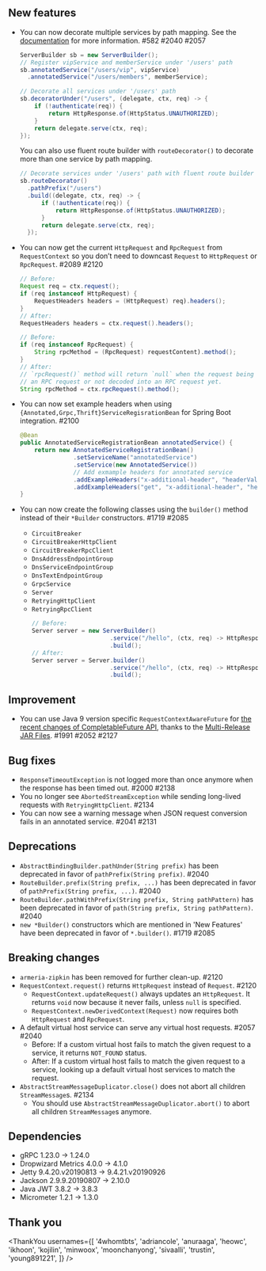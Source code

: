 ## New features

- You can now decorate multiple services by path mapping. See the [documentation](https://armeria.dev/docs/server-decorator#decorating-multiple-services-by-path-mapping) for more information. #582 #2040 #2057
  ```java
  ServerBuilder sb = new ServerBuilder();
  // Register vipService and memberService under '/users' path
  sb.annotatedService("/users/vip", vipService)
    .annotatedService("/users/members", memberService);

  // Decorate all services under '/users' path
  sb.decoratorUnder("/users", (delegate, ctx, req) -> {
      if (!authenticate(req)) {
          return HttpResponse.of(HttpStatus.UNAUTHORIZED);
      }
      return delegate.serve(ctx, req);
  });
  ```
  You can also use fluent route builder with `routeDecorator()` to decorate more than one service by path mapping.
  ```java
  // Decorate services under '/users' path with fluent route builder
  sb.routeDecorator()
    .pathPrefix("/users")
    .build((delegate, ctx, req) -> {
        if (!authenticate(req)) {
            return HttpResponse.of(HttpStatus.UNAUTHORIZED);
        }
        return delegate.serve(ctx, req);
    });
  ```
- You can now get the current `HttpRequest` and `RpcRequest` from `RequestContext` so you don’t need to downcast `Request` to `HttpRequest` or `RpcRequest`. #2089 #2120

  ```java
  // Before:
  Request req = ctx.request();
  if (req instanceof HttpRequest) {
      RequestHeaders headers = (HttpRequest) req).headers();
  }
  // After:
  RequestHeaders headers = ctx.request().headers();

  // Before:
  if (req instanceof RpcRequest) {
      String rpcMethod = (RpcRequest) requestContent).method();
  }
  // After:
  // `rpcRequest()` method will return `null` when the request being handled is not
  // an RPC request or not decoded into an RPC request yet.
  String rpcMethod = ctx.rpcRequest().method();
  ```

- You can now set example headers when using `{Annotated,Grpc,Thrift}ServiceRegisrationBean` for Spring Boot integration. #2100
  ```java
  @Bean
  public AnnotatedServiceRegistrationBean annotatedService() {
      return new AnnotatedServiceRegistrationBean()
                 .setServiceName("annotatedService")
                 .setService(new AnnotatedService())
                 // Add exmample headers for annotated service
                 .addExampleHeaders("x-additional-header", "headerVal")
                 .addExampleHeaders("get", "x-additional-header", "headerVal");
  }
  ```
- You can now create the following classes using the `builder()` method instead of their `*Builder` constructors. #1719 #2085
  - `CircuitBreaker`
  - `CircuitBreakerHttpClient`
  - `CircuitBreakerRpcClient`
  - `DnsAddressEndpointGroup`
  - `DnsServiceEndpointGroup`
  - `DnsTextEndpointGroup`
  - `GrpcService`
  - `Server`
  - `RetryingHttpClient`
  - `RetryingRpcClient`
    ```java
    // Before:
    Server server = new ServerBuilder()
                          .service("/hello", (ctx, req) -> HttpResponse.of(OK))
                          .build();
    // After:
    Server server = Server.builder()
                          .service("/hello", (ctx, req) -> HttpResponse.of(OK))
                          .build();
    ```

## Improvement

- You can use Java 9 version specific `RequestContextAwareFuture` for [the recent changes of CompletableFuture API](https://www.baeldung.com/java-9-completablefuture), thanks to the [Multi-Release JAR Files](https://openjdk.java.net/jeps/238). #1991 #2052 #2127

## Bug fixes

- `ResponseTimeoutException` is not logged more than once anymore when the response has been timed out. #2000 #2138
- You no longer see `AbortedStreamException` while sending long-lived requests with `RetryingHttpClient`. #2134
- You can now see a warning message when JSON request conversion fails in an annotated service. #2041 #2131

## Deprecations

- `AbstractBindingBuilder.pathUnder(String prefix)` has been deprecated in favor of `pathPrefix(String prefix)`. #2040
- `RouteBuilder.prefix(String prefix, ...)` has been deprecated in favor of `pathPrefix(String prefix, ...)`. #2040
- `RouteBuilder.pathWithPrefix(String prefix, String pathPattern)` has been deprecated in favor of `path(String prefix, String pathPattern)`. #2040
- `new *Builder()` constructors which are mentioned in 'New Features' have been deprecated in favor of `*.builder()`. #1719 #2085

## Breaking changes

- `armeria-zipkin` has been removed for further clean-up. #2120
- `RequestContext.request()` returns `HttpRequest` instead of `Request`. #2120
  - `RequestContext.updateRequest()` always updates an `HttpRequest`. It returns `void` now because it never fails, unless `null` is specified.
  - `RequestContext.newDerivedContext(Request)` now requires both `HttpRequest` and `RpcRequest`.
- A default virtual host service can serve any virtual host requests. #2057 #2040
  - Before: If a custom virtual host fails to match the given request to a service, it returns `NOT_FOUND` status.
  - After: If a custom virtual host fails to match the given request to a service, looking up a default virtual host services to match the request.
- `AbstractStreamMessageDuplicator.close()` does not abort all children `StreamMessage`s. #2134
  - You should use `AbstractStreamMessageDuplicator.abort()` to abort all children `StreamMessage`s anymore.

## Dependencies

- gRPC 1.23.0 -> 1.24.0
- Dropwizard Metrics 4.0.0 -> 4.1.0
- Jetty 9.4.20.v20190813 -> 9.4.21.v20190926
- Jackson 2.9.9.20190807 -> 2.10.0
- Java JWT 3.8.2 -> 3.8.3
- Micrometer 1.2.1 -> 1.3.0

## Thank you

<ThankYou
  usernames={[
    '4whomtbts',
    'adriancole',
    'anuraaga',
    'heowc',
    'ikhoon',
    'kojilin',
    'minwoox',
    'moonchanyong',
    'sivaalli',
    'trustin',
    'young891221',
  ]}
/>
